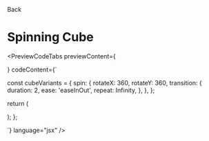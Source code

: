 
<Link className="flex flex-row items-center" href="/docs/components/loaders">
  <ChevronLeft size={17} />
  Back
</Link>

# Spinning Cube

<div className="mt-4"></div>

<PreviewCodeTabs
  previewContent={
    <div className="flex items-center justify-center py-3">
      <SpinningCubeLoader />
    </div>
  }
  codeContent={`


  const cubeVariants = {
    spin: {
      rotateX: 360,
      rotateY: 360,
      transition: {
        duration: 2,
        ease: 'easeInOut',
        repeat: Infinity,
      },
    },
  };

return (

<div className="flex items-center justify-center">
  <motion.div
    className="h-16 w-16 rounded-2xl bg-red-500"
    variants={cubeVariants}
    animate="spin"
    style={{ perspective: 200 }}
  ></motion.div>
</div>
); };

`} language="jsx" />
